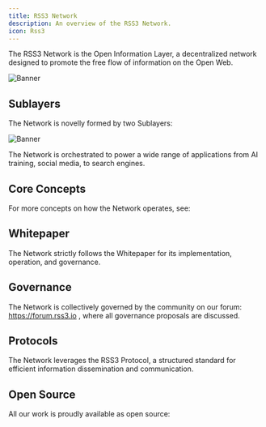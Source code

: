 ```yaml
---
title: RSS3 Network
description: An overview of the RSS3 Network.
icon: Rss3
---
```


The RSS3 Network is the Open Information Layer, a decentralized network designed to promote the free flow of information on the Open Web.

![Banner](./assets/banner.png)

## Sublayers

The Network is novelly formed by two Sublayers:

![Banner](./assets/rss3-network-banner.png)

<Cards>
  <Card href="/guide/dsl" title="Data Sublayer (DSL)" description="Learn more about the Data Sublayer." />
  <Card href="/guide/vsl" title="Value Sublayer (VSL)" description="Learn more about the Value Sublayer." />
</Cards>

The Network is orchestrated to power a wide range of applications from AI training, social media, to search engines.

## Core Concepts

For more concepts on how the Network operates, see:

<Card href="/guide/core/concepts" title="Core Concepts" description="Learn more about the core concepts" />

## Whitepaper

The Network strictly follows the Whitepaper for its implementation, operation, and governance.

<Card href="/guide/core/whitepaper" title="Whitepaper" description="Learn more about the Whitepaper" />

## Governance

The Network is collectively governed by the community on our forum: https://forum.rss3.io , where all governance proposals are discussed.

<Card href="/guide/core/governance" title="Governance" description="Learn more about the Governance" />

## Protocols

The Network leverages the RSS3 Protocol, a structured standard for efficient information dissemination and communication.

<Cards>
  <Card href="/guide/core/protocols/rss3-protocol" title="RSS3 Protocol" description="Learn more about the RSS3 Protocol" />
  <Card href="/guide/core/protocols/open-data-protocol" title="Open Data Protocol" description="Learn more about the Open Data Protocol" />
</Cards>

## Open Source

All our work is proudly available as open source:

<Card href="/guide/core/open-source" title="Open Source" description="Learn more about the Open Source" />
